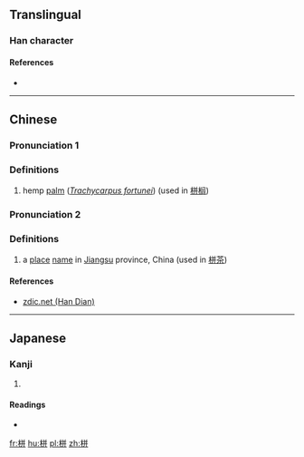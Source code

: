 ==Translingual==

===Han character===
{{Han char|rn=75|rad=木|as=06|sn=10|four=48941|canj=DTT|ids=⿰[[木]][[并]]}}

====References====
* {{Han ref|kx=0522.230|dkj=14710|dj=0910.230|hdz=21207.030|uh=681F|ud=26655|bh=D1D9|bd=53721}}

----

==Chinese==
{{zh-forms}}

===Pronunciation 1===
{{zh-pron
|m=bīng
|c=bing1
|mc=y
|oc=y
|ma=
|cat=pn
}}

===Definitions===
# hemp [[palm]] (''[[w:Trachycarpus fortunei|Trachycarpus fortunei]]'') (used in [[栟榈]])

===Pronunciation 2===
{{zh-pron
|m=bēn
|ma=
|cat=pn
}}

===Definitions===
# a [[place]] [[name]] in [[Jiangsu]] province, China (used in [[栟茶]])

====References====
*[http://www.zdic.net/z/1b/js/681F.htm zdic.net (Han Dian)]

----

==Japanese==

===Kanji===
{{ja-kanji|grade=|rs=木06}}

# {{defn|lang=ja|sort=木06}}

====Readings====
* {{ja-readings|on=[[へい]] (hei), [[ひゅう]] (hyū), [[ひん]] (hin)|kun=}}

[[fr:栟]]
[[hu:栟]]
[[pl:栟]]
[[zh:栟]]